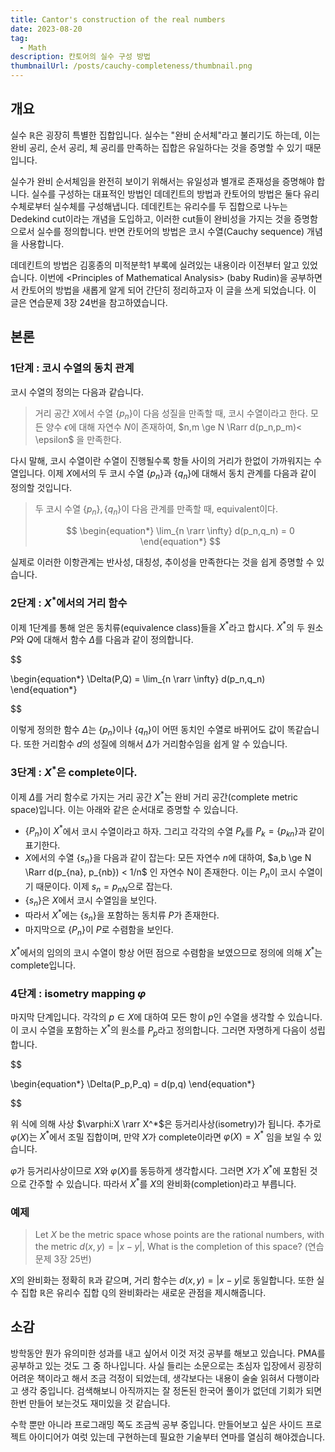 ```yaml
---
title: Cantor's construction of the real numbers
date: 2023-08-20
tag:
  - Math
description: 칸토어의 실수 구성 방법
thumbnailUrl: /posts/cauchy-completeness/thumbnail.png
---
```


## 개요

실수 $\mathbb{R}$은 굉장히 특별한 집합입니다. 실수는 "완비 순서체"라고 불리기도 하는데, 이는 완비 공리, 순서 공리, 체 공리를 만족하는 집합은 유일하다는 것을 증명할 수 있기 때문입니다.

실수가 완비 순서체임을 완전히 보이기 위해서는 유일성과 별개로 존재성을 증명해야 합니다. 실수를 구성하는 대표적인 방법인 데데킨트의 방법과 칸토어의 방법은 둘다 유리수체로부터 실수체를 구성해냅니다. 데데킨트는 유리수를 두 집합으로 나누는 Dedekind cut이라는 개념을 도입하고, 이러한 cut들이 완비성을 가지는 것을 증명함으로서 실수를 정의합니다. 반면 칸토어의 방법은 코시 수열(Cauchy sequence) 개념을 사용합니다.

데데킨트의 방법은 김홍종의 미적분학1 부록에 실려있는 내용이라 이전부터 알고 있었습니다. 이번에 \<Principles of Mathematical Analysis\> (baby Rudin)을 공부하면서 칸토어의 방법을 새롭게 알게 되어 간단히 정리하고자 이 글을 쓰게 되었습니다. 이 글은 연습문제 3장 24번을 참고하였습니다.

## 본론

### 1단계 : 코시 수열의 동치 관계

코시 수열의 정의는 다음과 같습니다.

> 거리 공간 $X$에서 수열 $\{p_n\}$이 다음 성질을 만족할 때, 코시 수열이라고 한다.
> 모든 양수 $\epsilon$에 대해 자연수 $N$이 존재하여, $n,m \ge N \Rarr d(p_n,p_m)< \epsilon$ 을 만족한다.

다시 말해, 코시 수열이란 수열이 진행될수록 항들 사이의 거리가 한없이 가까워지는 수열입니다. 이제 $X$에서의 두 코시 수열 $\{p_n\}$과 $\{q_n\}$에 대해서 동치 관계를 다음과 같이 정의할 것입니다.

> 두 코시 수열 $\{p_n\}, \{q_n\}$이 다음 관계를 만족할 때, equivalent이다.
>
> $$
>   \begin{equation*}
>   \lim_{n \rarr \infty} d(p_n,q_n) = 0
>   \end{equation*}
> $$

실제로 이러한 이항관계는 반사성, 대칭성, 추이성을 만족한다는 것을 쉽게 증명할 수 있습니다.

### 2단계 : $X^*$에서의 거리 함수

이제 1단계를 통해 얻은 동치류(equivalence class)들을 $X^*$라고 합시다. $X^*$의 두 원소 $P$와 $Q$에 대해서 함수 $\Delta$를 다음과 같이 정의합니다.

$$

\begin{equation*}
\Delta(P,Q) = \lim_{n \rarr \infty} d(p_n,q_n)
\end{equation*}


$$

이렇게 정의한 함수 $\Delta$는 $\{p_n\}$이나 $\{q_n\}$이 어떤 동치인 수열로 바뀌어도 값이 똑같습니다. 또한 거리함수 $d$의 성질에 의해서 $\Delta$가 거리함수임을 쉽게 알 수 있습니다.

### 3단계 : $X^*$은 complete이다.

이제 $\Delta$를 거리 함수로 가지는 거리 공간 $X^*$는 완비 거리 공간(complete metric space)입니다. 이는 아래와 같은 순서대로 증명할 수 있습니다.

- $\{P_n\}$이 $X^*$에서 코시 수열이라고 하자. 그리고 각각의 수열 $P_k$를 $P_k=\{p_{kn}\}$과 같이 표기한다.
- $X$에서의 수열 $\{s_n\}$을 다음과 같이 잡는다: 모든 자연수 $n$에 대하여, $a,b \ge N \Rarr d(p_{na}, p_{nb}) < 1/n$ 인 자연수 N이 존재한다. 이는 $P_n$이 코시 수열이기 때문이다. 이제 $s_n=p_{nN}$으로 잡는다.
- $\{s_n\}$은 $X$에서 코시 수열임을 보인다.
- 따라서 $X^*$에는 $\{s_n\}$을 포함하는 동치류 $P$가 존재한다.
- 마지막으로 $\{P_n\}$이 $P$로 수렴함을 보인다.

$X^*$에서의 임의의 코시 수열이 항상 어떤 점으로 수렴함을 보였으므로 정의에 의해 $X^*$는 complete입니다.

### 4단계 : isometry mapping $\varphi$

마지막 단계입니다. 각각의 $p \in X$에 대하여 모든 항이 $p$인 수열을 생각할 수 있습니다. 이 코시 수열을 포함하는 $X^*$의 원소를 $P_p$라고 정의합니다. 그러면 자명하게 다음이 성립합니다.

$$

\begin{equation*}
\Delta(P_p,P_q) = d(p,q)
\end{equation*}


$$

위 식에 의해 사상 $\varphi:X \rarr X^*$은 등거리사상(isometry)가 됩니다.
추가로 $\varphi(X)$는 $X^*$에서 조밀 집합이며, 만약 $X$가 complete이라면 $\varphi(X)=X^*$ 임을 보일 수 있습니다.

$\varphi$가 등거리사상이므로 $X$와 $\varphi(X)$를 동등하게 생각합시다. 그러면 $X$가 $X^*$에 포함된 것으로 간주할 수 있습니다. 따라서 $X^*$를 $X$의 완비화(completion)라고 부릅니다.

### 예제

> Let $X$ be the metric space whose points are the rational numbers, with the metric $d(x,y)=|x - y|$, What is the completion of this space? (연습문제 3장 25번)

$X$의 완비화는 정확히 $\mathbb{R}$과 같으며, 거리 함수는 $d(x,y)=|x - y|$로 동일합니다.
또한 실수 집합 $\mathbb{R}$은 유리수 집합 $\mathbb{Q}$의 완비화라는 새로운 관점을 제시해줍니다.

## 소감

방학동안 뭔가 유의미한 성과를 내고 싶어서 이것 저것 공부를 해보고 있습니다. PMA를 공부하고 있는 것도 그 중 하나입니다.
사실 들리는 소문으로는 초심자 입장에서 굉장히 어려운 책이라고 해서 조금 걱정이 되었는데, 생각보다는 내용이 술술 읽혀서 다행이라고 생각 중입니다. 검색해보니 아직까지는 잘 정돈된 한국어 풀이가 없던데 기회가 되면 한번 만들어 보는것도 재미있을 것 같습니다.

수학 뿐만 아니라 프로그래밍 쪽도 조금씩 공부 중입니다. 만들어보고 싶은 사이드 프로젝트 아이디어가 여럿 있는데 구현하는데 필요한 기술부터 연마를 열심히 해야겠습니다.
